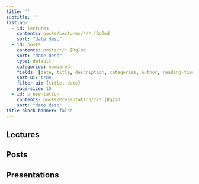 ```yaml
---
title: ''
subtitle: ''
listing:
  - id: lectures
    contents: posts/Lectures/*/*.[Rq]md
    sort: "date desc"
  - id: posts
    contents: posts/*/*.[Rq]md
    sort: "date desc"
    type: default
    categories: numbered
    fields: [date, title, description, categories, author, reading-time]
    sort-ui: true
    filter-ui: [title, date]
    page-size: 10
  - id: presentation
    contents: posts/Presentation/*/*.[Rq]md
    sort: "date desc"
title-block-banner: false
---
```


## Lectures

::: {#lectures}
:::

## Posts

::: {#posts}
:::

## Presentations

::: {#presentation}
:::
